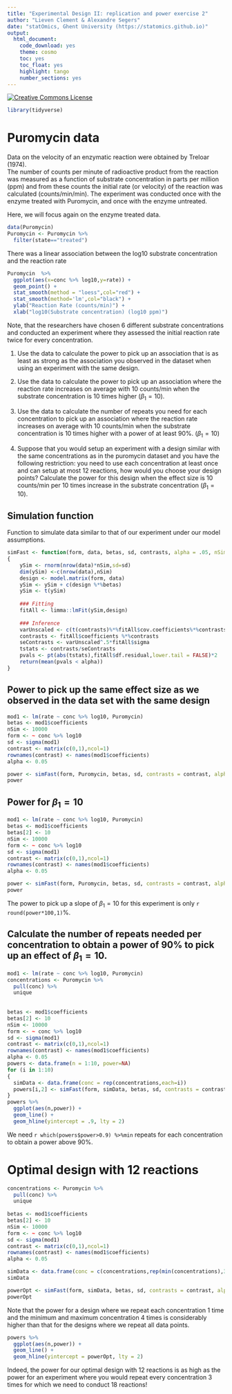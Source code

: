 ```yaml
---
title: "Experimental Design II: replication and power exercise 2"
author: "Lieven Clement & Alexandre Segers"
date: "statOmics, Ghent University (https://statomics.github.io)"
output:
  html_document:
    code_download: yes
    theme: cosmo
    toc: yes
    toc_float: yes
    highlight: tango
    number_sections: yes
---
```


<a rel="license" href="https://creativecommons.org/licenses/by-nc-sa/4.0"><img alt="Creative Commons License" style="border-width:0" src="https://i.creativecommons.org/l/by-nc-sa/4.0/88x31.png" /></a>

```r
library(tidyverse)
```

# Puromycin data

Data on the velocity of an enzymatic reaction were obtained by Treloar (1974).  
The number of counts per minute of radioactive product from the reaction was measured as a function of substrate concentration in parts per million (ppm) and from these counts the initial rate (or velocity) of the reaction was calculated (counts/min/min).  The experiment was conducted once with the enzyme treated with Puromycin, and once with the enzyme untreated.

Here, we will focus again on the enzyme treated data. 

```r
data(Puromycin)
Puromycin <- Puromycin %>% 
  filter(state=="treated")
```

There was a linear association between the log10 substrate concentration and the reaction rate 


```r
Puromycin  %>%
  ggplot(aes(x=conc %>% log10,y=rate)) +
  geom_point() + 
  stat_smooth(method = "loess",col="red") + 
  stat_smooth(method='lm',col="black") +
  ylab("Reaction Rate (counts/min)") +
  xlab("log10(Substrate concentration) (log10 ppm)")
```

Note, that the researchers have chosen 6 different substrate concentrations and conducted an experiment where they assessed the initial reaction rate twice for every concentration. 

1. Use the data to calculate the power to pick up an association that is as least as strong as the association you observed in the dataset when using an experiment with the same design. 

2. Use the data to calculate the power to pick up an association where the reaction rate increases on average with 10 counts/min when the substrate concentration is 10 times higher ($\beta_1=10$).

3. Use the data to calculate the number of repeats you need for each concentration to pick up an association where the reaction rate increases on average with 10 counts/min when the substrate concentration is 10 times higher with a power of at least 90%. ($\beta_1=10$)

4. Suppose that you would setup an experiment with a design similar with the same concentrations as in the puromycin dataset and you have the following restriction: you need to use each concentration at least once and can setup at most 12 reactions, how would you choose your design points? Calculate the power for this design when the effect size is 10 counts/min per 10 times increase in the substrate concentration ($\beta_1=10$).

## Simulation function

Function to simulate data similar to that of our experiment under our model assumptions. 

```r
simFast <- function(form, data, betas, sd, contrasts, alpha = .05, nSim = 10000)
{
    ySim <- rnorm(nrow(data)*nSim,sd=sd)
    dim(ySim) <-c(nrow(data),nSim)
    design <- model.matrix(form, data)
    ySim <- ySim + c(design %*%betas)
    ySim <- t(ySim)
  
    ### Fitting
    fitAll <- limma::lmFit(ySim,design)
  
    ### Inference
    varUnscaled <- c(t(contrasts)%*%fitAll$cov.coefficients%*%contrasts)
    contrasts <- fitAll$coefficients %*%contrasts
    seContrasts <- varUnscaled^.5*fitAll$sigma
    tstats <- contrasts/seContrasts
    pvals <- pt(abs(tstats),fitAll$df.residual,lower.tail = FALSE)*2
    return(mean(pvals < alpha))
}
```

## Power to pick up the same effect size as we observed in the data set with the same design 

```r
mod1 <- lm(rate ~ conc %>% log10, Puromycin)
betas <- mod1$coefficients
nSim <- 10000
form <- ~ conc %>% log10 
sd <- sigma(mod1)
contrast <- matrix(c(0,1),ncol=1)
rownames(contrast) <- names(mod1$coefficients)
alpha <- 0.05 

power <- simFast(form, Puromycin, betas, sd, contrasts = contrast, alpha = alpha, nSim = nSim)
power
```

## Power for $\beta_1=10$

```r
mod1 <- lm(rate ~ conc %>% log10, Puromycin)
betas <- mod1$coefficients
betas[2] <- 10
nSim <- 10000
form <- ~ conc %>% log10 
sd <- sigma(mod1)
contrast <- matrix(c(0,1),ncol=1)
rownames(contrast) <- names(mod1$coefficients)
alpha <- 0.05 

power <- simFast(form, Puromycin, betas, sd, contrasts = contrast, alpha = alpha, nSim = nSim)
power
```

The power to pick up a slope of $\beta_1=10$ for this experiment is only 
`r round(power*100,1)`%. 

## Calculate the number of repeats needed per concentration to obtain a power of 90% to pick up an effect of $\beta_1=10$.


```r
mod1 <- lm(rate ~ conc %>% log10, Puromycin)
concentrations <- Puromycin %>% 
  pull(conc) %>% 
  unique
  
  
betas <- mod1$coefficients
betas[2] <- 10
nSim <- 10000
form <- ~ conc %>% log10 
sd <- sigma(mod1)
contrast <- matrix(c(0,1),ncol=1)
rownames(contrast) <- names(mod1$coefficients)
alpha <- 0.05 
powers <- data.frame(n = 1:10, power=NA)
for (i in 1:10)
{
  simData <- data.frame(conc = rep(concentrations,each=i))
  powers[i,2] <- simFast(form, simData, betas, sd, contrasts = contrast, alpha = alpha, nSim = nSim)
}
powers %>% 
  ggplot(aes(n,power)) +
  geom_line() +
  geom_hline(yintercept = .9, lty = 2)
```

We need `r which(powers$power>0.9) %>%min` repeats for each concentration to 
obtain a power above 90%. 

# Optimal design with 12 reactions 

```r
concentrations <- Puromycin %>% 
  pull(conc) %>% 
  unique
  
betas <- mod1$coefficients
betas[2] <- 10
nSim <- 10000
form <- ~ conc %>% log10 
sd <- sigma(mod1)
contrast <- matrix(c(0,1),ncol=1)
rownames(contrast) <- names(mod1$coefficients)
alpha <- 0.05 

simData <- data.frame(conc = c(concentrations,rep(min(concentrations),3),rep(max(concentrations),3)))
simData

powerOpt <- simFast(form, simData, betas, sd, contrasts = contrast, alpha = alpha, nSim = nSim)
powerOpt
```

Note that the power for a design where we repeat each concentration 1 time and 
the minimum and maximum concentration 4 times is considerably higher than that 
for the designs where we repeat all data points. 

```r
powers %>% 
  ggplot(aes(n,power)) +
  geom_line() +
  geom_hline(yintercept = powerOpt, lty = 2)
```

Indeed, the power for our optimal design with 12 reactions is as high as the 
power for an experiment where you would repeat every concentration 3 times for 
which we need to conduct 18 reactions! 
